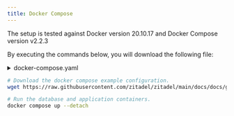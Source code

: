 ```yaml
---
title: Docker Compose
---
```



The setup is tested against Docker version 20.10.17 and Docker Compose version
v2.2.3

By executing the commands below, you will download the following file:

<details>
  <summary>docker-compose.yaml</summary>
  <CodeBlock language="yaml">{DockerComposeSource}</CodeBlock>
</details>

```bash
# Download the docker compose example configuration.
wget https://raw.githubusercontent.com/zitadel/zitadel/main/docs/docs/guides/deploy/docker-compose.yaml

# Run the database and application containers.
docker compose up --detach
```

<DefaultUser components={props.components} />
<Next components={props.components} />
<Disclaimer components={props.components} />
